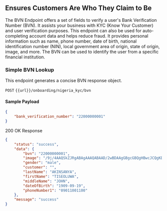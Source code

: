 ## Ensures Customers Are Who They Claim to Be

The BVN Endpoint offers a set of fields to verify a user's Bank Verification Number (BVN). It assists your business with KYC (Know Your Customer) and user verification purposes. This endpoint can also be used for auto-completing account data and helps reduce fraud. It provides personal information such as name, phone number, date of birth, national identification number (NIN), local government area of origin, state of origin, image, and more. The BVN can be used to identify the user from a specific financial institution.

### Simple BVN Lookup

This endpoint generates a concise BVN response object.

`POST` `{{url}}/onboarding/nigeria_kyc/bvn`


#### Sample Payload

```json
{
    "bank_verification_number": "22000000001"
}
```

200 OK Response

```json
{
    "status": "success",
    "data": {
        "bvn": "22000000001",
        "image": "/9j/4AAQSkZJRgABAgAAAQABAAD/2wBDAAgGBgcGBQgHBwcJCQgKDBQNDAsLDBkSEw8UHRofHh0aHBwgJC4nICIsIxwcKDcpLDAxNDQ0Hyc5PTgyPC4zNDL", # base-64
        "gender": "male",
        "customer": "",
        "lastName": "AKINSANYA",
        "firstName": "TISEOLUWA",
        "middleName": "JOHN",
        "dateOfBirth": "1909-09-19",
        "phoneNumber1": "09011001100"
    },
    "message": "success"
}
```